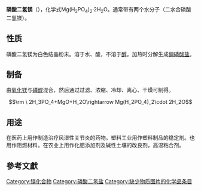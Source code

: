{{expand|time=2010-01-16T20:28:10+00:00}}

{{Chembox
| IUPACName = 
| Reference = <ref>[http://www.fao.org/ag/agn/jecfa-additives/specs/monograph5/additive-507-m5.pdf Monomagnesium phosphate], FAO JECFA Monographs 5 (2008)</ref>
| CustomizedImage =[[File:Mg2+.svg|60px]]<big><big><big><big><big><big><big><sub>(</sub></sub></sub></big></big></big></big></big></big></big>[[File:Dihydrogenphosphat-Ion.svg|100px]]<big><big><big><big><big><big><big><sub>)</sub></big></big></big></big></big></big></big><big><big><big><big><big><big><big><sub><sub><sub><sub>2</sub></sub></sub></sub></big></big></big></big></big></big></big>
| ImageName = 
|   ImageFile1 =
| Section1 = {{Chembox Identifiers
| CASNo = 13092-66-5
| CASNo_Comment =  (Anhydrous)
| CASNo_Ref = {{cascite|correct|??}}
| CASNo1 = 15609-87-7
| CASNo1_Comment =  (Dihydrate)
| CASNo1_Ref = {{cascite|changed|??}}
|  InChI  =  
|  StdInChI  = 
|   PubChem  =  516950
|   ChemSpiderID_Ref  = {{chemspidercite|changed|chemspider}}|  ChemSpiderID  =  451008
|   SMILES  =  OP(=O)(O)[O-].OP(=O)(O)[O-].[Mg+2]
|   InChIKey  =  QQFLQYOOQVLGTQ-NUQVWONBAA
|   StdInChI_Ref  = {{stdinchicite|changed|chemspider}}|   StdInChIKey_Ref  = {{stdinchicite|changed|chemspider}}|  StdInChIKey  =  QQFLQYOOQVLGTQ-UHFFFAOYSA-L
}}
| Section2 = {{Chembox Properties
|  Formula=Mg(H<sub>2</sub>PO<sub>4</sub>)<sub>2</sub>
|  MolarMass = 290.34
|  Appearance = 白色结晶粉末
|  Density = 1.56
|   Solubility = 溶于水、酸，不溶于[[醇|醇]]
}}
| Section3 = {{Chembox Structure
|  CrystalStruct = 
|  SpaceGroup =  
}}
}}
'''磷酸二氢镁'''（{{lang|en|Magnesium dihydrogen phosphate}}），化学式Mg(H<sub>2</sub>PO<sub>4</sub>)<sub>2</sub>·2H<sub>2</sub>O。通常带有两个水分子（二水合磷酸二氢镁）。

==性质==
磷酸二氢镁为白色结晶粉末。溶于水、酸，不溶于[[醇|醇]]。加热时分解生成[[偏磷酸盐|偏磷酸盐]]。

==制备==
由[[氧化镁|氧化镁]]与[[磷酸|磷酸]]混合，然后通过过滤、浓缩、冷却、离心、干燥可制得。
:<math>\rm \ 2H_3PO_4+MgO+H_2O\rightarrow Mg(H_2PO_4)_2\cdot 2H_2O</math>

==用途==
在医药上用作制造治疗风湿性关节炎的药物。塑料工业用作塑料制品的稳定剂。也用作阻燃材料。在农业上用作化肥添加剂及碱性土壤的改良剂，高温粘合剂。

== 參考文獻 ==
<references/>

{{Inorganic-compound-stub}}
{{磷酸二氫鹽}}
[[Category:镁化合物|Category:镁化合物]]
[[Category:磷酸二氢盐|Category:磷酸二氢盐]]
[[Category:缺少物质图片的化学品条目|Category:缺少物质图片的化学品条目]]